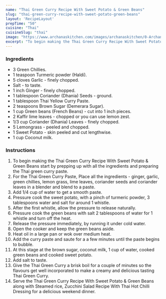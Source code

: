 ---
name: "Thai Green Curry Recipe With Sweet Potato & Green Beans"
slug: "thai-green-curry-recipe-with-sweet-potato-green-beans"
layout: 'RecipeLayout'
prepTime: "50"
cuisine: "Thai"
cuisineSlug: "thai"
image: "https://www.archanaskitchen.com/images/archanaskitchen/0-Archanas-Kitchen-Recipes/2018/April-26/Creamy_Thai_Sweet_Potato_Spinach_Curry_Recipe-1.jpg"
excerpt: "To begin making the Thai Green Curry Recipe With Sweet Potato  Green Beans start by prepping up with all the ingredients and preparing the Thai green curry paste"
---

### Ingredients

- 3 Green Chillies.
- 1 teaspoon Turmeric powder (Haldi).
- 5 cloves Garlic - finely chopped.
- Salt - to taste.
- 1 inch Ginger - finely chopped.
- 1 tablespoon Coriander (Dhania) Seeds - ground.
- 1 tablespoon Thai Yellow Curry Paste.
- 2 teaspoons Brown Sugar (Demerara Sugar).
- 1 cup Green beans (French Beans) - cut into 1 inch pieces.
- 2 Kaffir lime leaves - chopped or you can use lemon zest.
- 1/3 cup Coriander (Dhania) Leaves - finely chopped.
- 5 Lemongrass - peeled and chopped.
- 1 Sweet Potato - skin peeled and cut lengthwise.
- 1 cup Coconut milk.

### Instructions

1. To begin making the Thai Green Curry Recipe With Sweet Potato & Green Beans start by prepping up with all the ingredients and preparing the Thai green curry paste.
1. For the Thai Green Curry Paste,  Place all the ingredients - ginger, garlic, green chillies, lemon grass, lime leaves, coriander seeds and coriander leaves in a blender and blend to a paste.
1. Add 1/4 cup of water to get a smooth paste.
1. Pressure cook the sweet potato, with a pinch of turmeric powder, 3 tablespoons water and salt for around 1 whistle.
1. After the first whistle, allow the pressure to release naturally.
1. Pressure cook the green beans with salt 2 tablespoons of water for 1 whistle and turn off the heat.
1. Release the pressure immediately, by running it under cold water.
1. Open the cooker and keep the green beans aside.
1. Heat oil in a large pan or wok over medium heat.
1. Add the curry paste and saute for a a few minutes until the paste begins to bubble.
1. At this stage at the brown sugar, coconut milk, 1 cup of water, cooked green beans and cooked sweet potato.
1. Add salt to taste.
1. Give the Thai Green Curry a brisk boil for a couple of minutes so the flavours get well incorporated to make a creamy and delicious tasting Thai Green Curry.
1. Serve the Thai Green Curry Recipe With Sweet Potato & Green Beans along with Steamed rice, Zucchini Salad Recipe With Thai Hot Chilli Dressing for a delicious weekend dinner.
